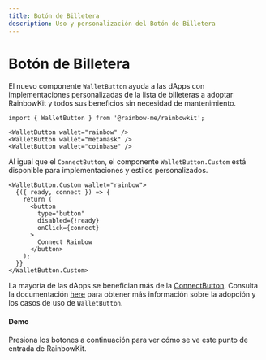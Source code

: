 ```yaml
---
title: Botón de Billetera
description: Uso y personalización del Botón de Billetera
---
```


# Botón de Billetera

El nuevo componente `WalletButton` ayuda a las dApps con implementaciones personalizadas de la lista de billeteras a adoptar RainbowKit y todos sus beneficios sin necesidad de mantenimiento.

```tsx
import { WalletButton } from '@rainbow-me/rainbowkit';

<WalletButton wallet="rainbow" />
<WalletButton wallet="metamask" />
<WalletButton wallet="coinbase" />
```

Al igual que el `ConnectButton`, el componente `WalletButton.Custom` está disponible para implementaciones y estilos personalizados.

```tsx
<WalletButton.Custom wallet="rainbow">
  {({ ready, connect }) => {
    return (
      <button
        type="button"
        disabled={!ready}
        onClick={connect}
      >
        Connect Rainbow
      </button>
    );
  }}
</WalletButton.Custom>
```

La mayoría de las dApps se benefician más de la [ConnectButton](https://www.rainbowkit.com/docs/connect-button). Consulta la documentación [here](https://www.rainbowkit.com/docs/wallet-button) para obtener más información sobre la adopción y los casos de uso de `WalletButton`.

#### Demo

Presiona los botones a continuación para ver cómo se ve este punto de entrada de RainbowKit.

<WalletButtonDemo />
